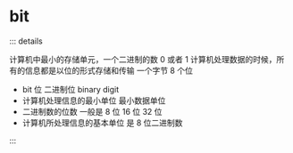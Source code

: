 # bit

::: details

计算机中最小的存储单元，一个二进制的数 0 或者 1
计算机处理数据的时候，所有的信息都是以位的形式存储和传输
一个字节 8 个位

- bit 位 二进制位 binary digit
- 计算机处理信息的最小单位 最小数据单位
- 二进制数的位数 一般是 8 位 16 位 32 位
- 计算机所处理信息的基本单位 是 8 位二进制数

:::
